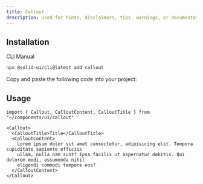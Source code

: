 ```yaml
---
title: Callout
description: Used for hints, disclaimers, tips, warnings, or documentation needs.
---
```


<ComponentPreview name="callout-demo" />

## Installation

<Tabs defaultValue="cli">

<TabsList>
  <TabsTrigger value="cli">CLI</TabsTrigger>
  <TabsTrigger value="manual">Manual</TabsTrigger>
</TabsList>

<TabsContent value="cli">

```bash
npx @solid-ui/cli@latest add callout
```

</TabsContent>

<TabsContent value="manual">

<Step>Copy and paste the following code into your project: </Step>

<ComponentSource name="callout" />

</TabsContent>

</Tabs>

## Usage

```tsx
import { Callout, CalloutContent, CalloutTitle } from "~/components/ui/callout"
```

```tsx
<Callout>
  <CalloutTitle>Title</CalloutTitle>
  <CalloutContent>
    Lorem ipsum dolor sit amet consectetur, adipisicing elit. Tempora cupiditate sapiente officiis
    ullam, nulla nam sunt? Ipsa facilis ut aspernatur debitis. Qui dolorem modi, assumenda nihil
    eligendi commodi tempore eos?
  </CalloutContent>
</Callout>
```
